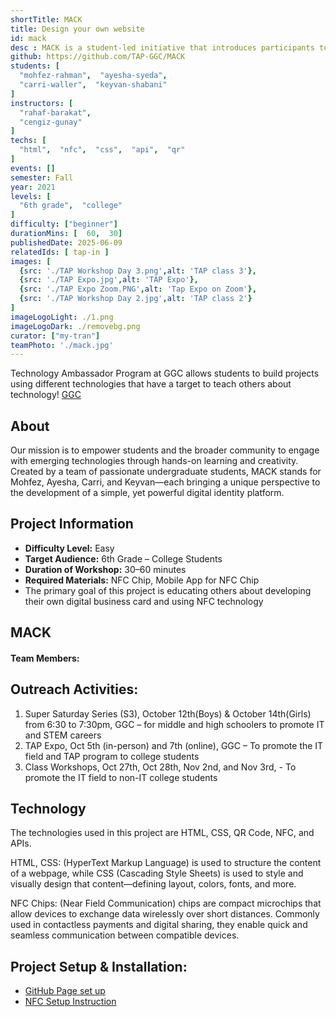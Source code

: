```yaml
---
shortTitle: MACK
title: Design your own website
id: mack
desc : MACK is a student-led initiative that introduces participants to emerging technologies through the creation of personalized digital business cards.  Using NFC chips, students can easily share key information such as academic background, personal interests, work or project experiences, future goals, and preferred social media platforms.
github: https://github.com/TAP-GGC/MACK
students: [
  "mohfez-rahman",  "ayesha-syeda",
  "carri-waller",  "keyvan-shabani"
]
instructors: [
  "rahaf-barakat",
  "cengiz-gunay"
] 
techs: [
  "html",  "nfc",  "css",  "api",  "qr"
]
events: []
semester: Fall
year: 2021
levels: [
  "6th grade",  "college"
] 
difficulty: ["beginner"] 
durationMins: [  60,  30]
publishedDate: 2025-06-09
relatedIds: [ tap-in ]
images: [
  {src: './TAP Workshop Day 3.png',alt: 'TAP class 3'},
  {src: './TAP Expo.jpg',alt: 'TAP Expo'},
  {src: './TAP Expo Zoom.PNG',alt: 'Tap Expo on Zoom'},
  {src: './TAP Workshop Day 2.jpg',alt: 'TAP class 2'}
]
imageLogoLight: ./1.png
imageLogoDark: ./removebg.png
curator: ["my-tran"]
teamPhoto: './mack.jpg'
---
```




Technology Ambassador Program at GGC allows students to build projects using different technologies that have a target to teach others about technology! [GGC](http://www.ggc.edu/tap)

## About

Our mission is to empower students and the broader community to engage with emerging technologies through hands-on learning and creativity. Created by a team of passionate undergraduate students, MACK stands for Mohfez, Ayesha, Carri, and Keyvan—each bringing a unique perspective to the development of a simple, yet powerful digital identity platform.

## Project Information
* **Difficulty Level:** Easy
* **Target Audience:** 6th Grade – College Students
* **Duration of Workshop:** 30–60 minutes
* **Required Materials:** NFC Chip, Mobile App for NFC Chip
* The primary goal of this project is educating others about developing their own digital business card and using NFC technology

## MACK

#### **Team Members:**  
<Photo src={GroupPhoto.src} caption="Left to right: Mohfez Rahman, Keyvan Shabani, Ayesha Syeda, Carri Waller" />

## Outreach Activities:
1. Super Saturday Series (S3), October 12th(Boys) & October 14th(Girls) from 6:30 to 7:30pm, GGC – for middle and high schoolers to promote IT and STEM careers
2. TAP Expo, Oct 5th (in-person) and 7th (online), GGC – To promote the IT field and TAP program to college students
3. Class Workshops, Oct 27th, Oct 28th, Nov 2nd, and Nov 3rd, - To promote the IT field to non-IT college students

## Technology
<Logo src={NFCChip.src} alt="NFC Chip" />
<Logo src={TechLogo.src} alt="HTML, CSS" />
<Logo src={APILogo.src} alt="API" />
The technologies used in this project are HTML, CSS, QR Code, NFC, and APIs.

HTML, CSS: (HyperText Markup Language) is used to structure the content of a webpage, while CSS (Cascading Style Sheets) is used to style and visually design that content—defining layout, colors, fonts, and more.

NFC Chips: (Near Field Communication) chips are compact microchips that allow devices to exchange data wirelessly over short distances. Commonly used in contactless payments and digital sharing, they enable quick and seamless communication between compatible devices.

## Project Setup & Installation:
- [GitHub Page set up](https://github.com/TAP-GGC/MACK/blob/main/documents/GitHub%20pages%20set%20up.pdf)
- [NFC Setup Instruction](https://github.com/TAP-GGC/MACK/blob/main/documents/NFC%20Reader%20Instructions.pdf.pdf)






